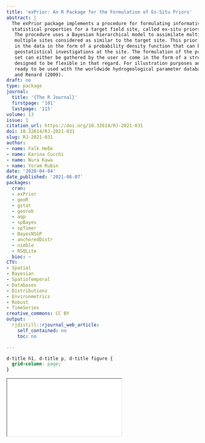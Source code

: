 ```yaml
---
title: 'exPrior: An R Package for the Formulation of Ex-Situ Priors'
abstract: |
  The exPrior package implements a procedure for formulating informative priors of geo
  statistical properties for a target field site, called ex-situ priors and introduced in Cucchi et al. (2019).
   The procedure uses a Bayesian hierarchical model to assimilate multiple types of data coming from
   multiple sites considered as similar to the target site. This prior summarizes the information contained
   in the data in the form of a probability density function that can be used to better inform further
   geostatistical investigations at the site. The formulation of the prior uses ex-situ data, where the data
   set can either be gathered by the user or come in the form of a structured database. The package is
   designed to be flexible in that regard. For illustration purposes and for easiness of use, the package is
   ready to be used with the worldwide hydrogeological parameter database (WWHYPDA) Comunian
   and Renard (2009).
draft: no
type: package
journal:
  title: '{The R Journal}'
  firstpage: '101'
  lastpage: '115'
volume: 13
issue: 1
citation_url: https://doi.org/10.32614/RJ-2021-031
doi: 10.32614/RJ-2021-031
slug: RJ-2021-031
author:
- name: Falk Heße
- name: Karina Cucchi
- name: Nura Kawa
- name: Yoram Rubin
date: '2020-04-04'
date_published: '2021-06-07'
packages:
  cran:
  - exPrior
  - geoR
  - gstat
  - georob
  - aqp
  - spBayes
  - spTimer
  - BayesNSGP
  - anchoredDistr
  - nimble
  - RSQLite
  bioc: ~
CTV:
- Spatial
- Bayesian
- SpatioTemporal
- Databases
- Distributions
- Environmetrics
- Robust
- TimeSeries
creative_commons: CC BY
output:
  rjdistill::rjournal_web_article:
    self_contained: no
    toc: no

---
```


```css
d-title h1, d-title p, d-title figure {
  grid-column: page;
}
```

<div class="l-page">
  <object data="RJ-2021-031.pdf" type="application/pdf" style="height:955px;width:100%">
    <iframe src="RJ-2021-031.pdf"></iframe>
  </object>
</div>
